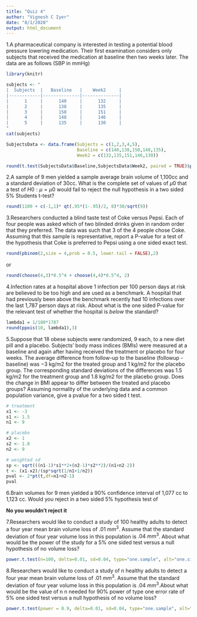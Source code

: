 ```yaml
---
title: "Quiz 4"
author: "Vignesh C Iyer"
date: "8/1/2020"
output: html_document
---
```




1.A pharmaceutical company is interested in testing a potential blood pressure lowering medication. Their first examination considers only subjects that received the medication at baseline then two weeks later. The data are as follows (SBP in mmHg)

```r
library(knitr)

subjects <- "
|  Subjects  |   Baseline   |    Week2     |
|------------|--------------|--------------|
|      1     |      140     |      132     |
|      2     |      138     |      135     |
|      3     |      150     |      151     |
|      4     |      148     |      146     |
|      5     |      135     |      130     |
"
cat(subjects)

```

```r
SubjectsData <- data.frame(Subjects = c(1,2,3,4,5),
                           Baseline = c(140,138,150,148,135),
                           Week2 = c(132,135,151,146,130))

round(t.test(SubjectsData$Baseline,SubjectsData$Week2, paired = TRUE)$p.value, 3)
```


2.A sample of 9 men yielded a sample average brain volume of 1,100cc and a standard deviation of 30cc. What is the complete set of values of $μ0$ that a test of $H0:μ=μ0$ would fail to reject the null hypothesis in a two sided 5% Students t-test?

```r
round(1100 + c(-1,1)* qt(.95*(1-.95)/2, 8)*30/sqrt(9))
```


3.Researchers conducted a blind taste test of Coke versus Pepsi. Each of four people was asked which of two blinded drinks given in random order that they preferred. The data was such that 3 of the 4 people chose Coke. Assuming that this sample is representative, report a P-value for a test of the hypothesis that Coke is preferred to Pepsi using a one sided exact test.

```r
round(pbinom(2,size = 4,prob = 0.5, lower.tail = FALSE),2)
```

or

```r
round(choose(4,3)*0.5^4 + choose(4,4)*0.5^4, 2)
```


4.Infection rates at a hospital above 1 infection per 100 person days at risk are believed to be too high and are used as a benchmark. A hospital that had previously been above the benchmark recently had 10 infections over the last 1,787 person days at risk. About what is the one sided P-value for the relevant test of whether the hospital is *below* the standard?

```r
lambda1 = 1/100*1787
round(ppois(10, lambda1),3)
```


5.Suppose that 18 obese subjects were randomized, 9 each, to a new diet pill and a placebo. Subjects’ body mass indices (BMIs) were measured at a baseline and again after having received the treatment or placebo for four weeks. The average difference from follow-up to the baseline (followup - baseline) was −3 kg/m2 for the treated group and 1 kg/m2 for the placebo group. The corresponding standard deviations of the differences was 1.5 kg/m2 for the treatment group and 1.8 kg/m2 for the placebo group. Does the change in BMI appear to differ between the treated and placebo groups? Assuming normality of the underlying data and a common population variance, give a pvalue for a two sided t test.

```r
# treatment
x1 <- -3            
s1 <- 1.5
n1 <- 9

# placebo
x2 <- 1
s2 <- 1.8
n2 <- 9

# weighted sd 
sp <- sqrt(((n1-1)*s1**2+(n2-1)*s2**2)/(n1+n2-2))
t <- (x1-x2)/(sp*sqrt(1/n1+1/n2))
pval <- 2*pt(t,df=n1+n2-1)
pval
```


6.Brain volumes for 9 men yielded a 90% confidence interval of 1,077 cc to 1,123 cc. Would you reject in a two sided 5% hypothesis test of

**No you wouldn't reject it**


7.Researchers would like to conduct a study of 100 healthy adults to detect a four year mean brain volume loss of $.01~mm^3$. Assume that the standard deviation of four year volume loss in this population is $.04~mm^3$. About what would be the power of the study for a 5% one sided test versus a null hypothesis of no volume loss?

```r
power.t.test(n=100, delta=0.01, sd=0.04, type="one.sample", alt="one.sided")$power
```


8.Researchers would like to conduct a study of n healthy adults to detect a four year mean brain volume loss of $.01~mm^3$. Assume that the standard deviation of four year volume loss in this population is $.04~mm^3$.About what would be the value of n n needed for 90% power of type one error rate of 5% one sided test versus a null hypothesis of no volume loss?

```r
power.t.test(power = 0.9, delta=0.01, sd=0.04, type="one.sample", alt="one.sided")$n
```